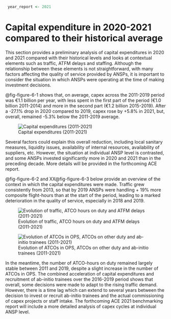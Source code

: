 ```r
 year_report <- 2021
```

# Capital expenditure in 2020-2021 compared to their historical average {#sec-capex}

This section provides a preliminary analysis of capital expenditures in 2020 and 2021 compared with their historical levels and looks at contextual elements such as traffic, ATFM delays and staffing. Although the relationship between these elements is not straightforward, with many factors affecting the quality of service provided by ANSPs, it is important to consider the situation in which ANSPs were operating at the time of making investment decisions.

@fig-figure-6-1 shows that, on average, capex across the 2011-2019 period was €1.1 billion per year, with less spent in the first part of the period (€1.0 billion 2011-2014) and more in the second part (€1.2 billion 2015-2019). After a -27.1% drop in 2020 compared to 2019, capex rose by +5.8% in 2021, but, overall, remained -5.3% below the 2011-2019 average.

![Capital expenditures (2011-2021)](figures/Figure-6-1.png){#fig-figure-6-1}

Several factors could explain this overall reduction, including local sanitary measures, liquidity issues, availability of internal resources, availability of suppliers, etc. However, the situation at individual ANSP level is contrasted, and some ANSPs invested significantly more in 2020 and 2021 than in the preceding decade. More details will be provided in the forthcoming ACE report.

@fig-figure-6-2 and XX\@fig-figure-6-3 below provide an overview of the context in which the capital expenditures were made. Traffic grew consistently from 2013, so that by 2019 ANSPs were handling + 19% more composite flight-hours than at the start of the period, leading to a marked deterioration in the quality of service, especially in 2018 and 2019.

![Evolution of traffic, ATCO hours on duty and ATFM delays (2011-2021)](figures/Figure-6-2.png){#fig-figure-6-2}

![Evolution of ATCOs in OPS, ATCOs on other duty and ab-initio trainees (2011-2021)](figures/Figure-6-3.png){#fig-figure-6-3}

In the meantime, the number of ATCO-hours on duty remained largely stable between 2011 and 2019, despite a slight increase in the number of ATCOs in OPS. The combined acceleration of capital expenditures and recruitment of ab-initio trainees over the 2016-2019 period shows that overall, some decisions were made to adapt to the rising traffic demand. However, there is a time lag which can extend to several years between the decision to invest or recruit ab-initio trainees and the actual commissioning of capex projects or staff intake. The forthcoming ACE 2021 benchmarking report will include a more detailed analysis of capex cycles at individual ANSP level.
